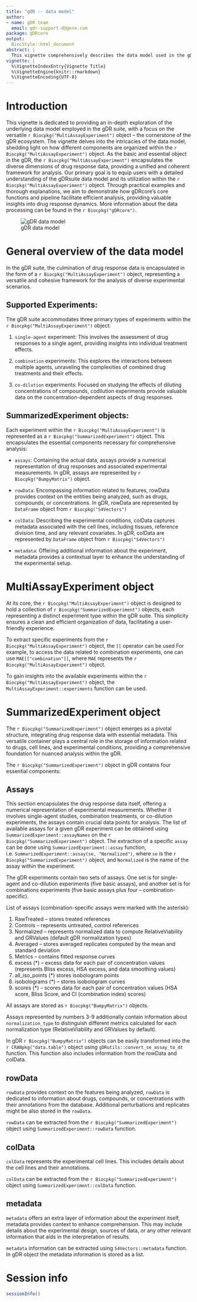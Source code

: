 ```yaml
---
title: "gDR -- data model"
author:
- name: gDR team
  email: gdr-support-d@gene.com 
package: gDRcore
output:
  BiocStyle::html_document
abstract: |
  This vignette comprehensively describes the data model used in the gDRsuite.
vignette: |
  %\VignetteIndexEntry{Vignette Title}
  %\VignetteEngine{knitr::rmarkdown}
  %\VignetteEncoding{UTF-8}
---
```


# Introduction

This vignette is dedicated to providing an in-depth exploration of the underlying data model employed in the gDR suite, with a focus on the versatile `r Biocpkg("MultiAssayExperiment")` object – the cornerstone of the gDR ecosystem. The vignette delves into the intricacies of the data model, shedding light on how different components are organized within the `r Biocpkg("MultiAssayExperiment")` object. As the basic and essential object in the gDR, the `r Biocpkg("MultiAssayExperiment")` encapsulates the diverse dimensions of drug response data, providing a unified and coherent framework for analysis. Our primary goal is to equip users with a detailed understanding of the gDRsuite data model and its utilization within the `r Biocpkg("MultiAssayExperiment")` object. Through practical examples and thorough explanations, we aim to demonstrate how gDRcore's core functions and pipeline facilitate efficient analysis, providing valuable insights into drug response dynamics. More information about the data processing can be found in the `r Biocpkg("gDRcore")`.

![gDR data model](data_model.svg)



# General overview of the data model

In the gDR suite, the culmination of drug response data is encapsulated in the form of a `r Biocpkg("MultiAssayExperiment")` object, representing a versatile and cohesive framework for the analysis of diverse experimental scenarios.

## Supported Experiments:
The gDR suite accommodates three primary types of experiments within the `r Biocpkg("MultiAssayExperiment")` object:

1. `single-agent` experiment: This involves the assessment of drug responses to a single agent, providing insights into individual treatment effects.

2. `combination` experiments: This explores the interactions between multiple agents, unraveling the complexities of combined drug treatments and their effects.

3. `co-dilution` experiments: Focused on studying the effects of diluting concentrations of compounds, codilution experiments provide valuable data on the concentration-dependent aspects of drug responses.

## SummarizedExperiment objects:
Each experiment within the `r Biocpkg("MultiAssayExperiment")` is represented as a `r Biocpkg("SummarizedExperiment")` object. This encapsulates the essential components necessary for comprehensive analysis:

* `assays`: Containing the actual data, assays provide a numerical representation of drug responses and associated experimental measurements. In gDR, assays are represented by `r Biocpkg("BumpyMatrix")` object.

* `rowData`: Encompassing information related to features, rowData provides context on the entities being analyzed, such as drugs, compounds, or concentrations. In gDR, rowData are represented by `DataFrame` object from `r Biocpkg("S4Vectors")`

* `colData`: Describing the experimental conditions, colData captures metadata associated with the cell lines, including tissues, reference division time, and any relevant covariates. In gDR, colData are represented by `DataFrame` object from `r Biocpkg("S4Vectors")`

* `metadata`: Offering additional information about the experiment, metadata provides a contextual layer to enhance the understanding of the experimental setup.


# MultiAssayExperiment object

At its core, the `r Biocpkg("MultiAssayExperiment")` object is designed to hold a collection of `r Biocpkg("SummarizedExperiment")` objects, each representing a distinct experiment type within the gDR suite. This simplicity ensures a clean and efficient organization of data, facilitating a user-friendly experience.

To extract specific experiments from the `r Biocpkg("MultiAssayExperiment")` object, the `[[` operator can be used For example, to access the data related to combination experiments, one can use `MAE[["combination"]]`, where `MAE` represents the `r Biocpkg("MultiAssayExperiment")` object.

To gain insights into the available experiments within the `r Biocpkg("MultiAssayExperiment")` object, the `MultiAssayExperiment::experiments` function can be used.


# SummarizedExperiment object

The `r Biocpkg("SummarizedExperiment")` object emerges as a pivotal structure, integrating drug response data with essential metadata. This versatile container plays a central role in the storage of information related to drugs, cell lines, and experimental conditions, providing a comprehensive foundation for nuanced analysis within the gDR.

The `r Biocpkg("SummarizedExperiment")` object in gDR contains four essential components:

## Assays

This section encapsulates the drug response data itself, offering a numerical representation of experimental measurements. Whether it involves single-agent studies, combination treatments, or co-dilution experiments, the assays contain crucial data points for analysis. The list of available assays for a given gDR experiment can be obtained using `SummarizedExperiment::assayNames` on the `r Biocpkg("SummarizedExperiment")` object. The extraction of a specific `assay` can be done using `SummarizedExperiment::assay` function, i.e. `SummarizedExperiment::assay(se, "Normalized")`, where `se` is the `r Biocpkg("SummarizedExperiment")` object, and `Normalized` is the name of the assay within the experiment.

The gDR experiments contain two sets of assays. One set is for single-agent and co-dilution experiments (five basic assays), and another set is for combinations experiments (five basic assays plus four -- combination-specific).

List of assays (combination-specific assays were marked with the asterisk):

1. RawTreated -- stores treated references
2. Controls -- represents untreated, control references
3. Normalized -- represents normalized data to compute RelativeViability and GRValues (default gDR normalization types)
4. Averaged -- stores averaged replicates computed by the mean and standard deviation
5. Metrics -- contains fitted response curves
6. excess (*) -- excess data for each pair of concentration values (represents Bliss excess, HSA excess, and data smoothing values)
7. all_iso_points (*) stores isobologram points
8. isobolograms (*) -- stores isobologram curves
9. scores (*) -- scores data for each pair of concentration values (HSA score, Bliss Score, and CI (combination index) scores)

All assays are stored as `r Biocpkg("BumpyMatrix")` objects.

Assays represented by numbers 3-9 additionally contain information about `normalization_type` to distinguish different metrics calculated for each normalization type (RelativeViability and GRValues by default).

In gDR `r Biocpkg("BumpyMatrix")` objects can be easily transformed into the `r CRANpkg("data.table")` object using `gDRutils::convert_se_assay_to_dt` function. This function also includes information from the rowData and colData.


## rowData

`rowData` provides context on the features being analyzed, `rowData` is dedicated to information about drugs, compounds, or concentrations with their annotations from the database. Additional perturbations and replicates might be also stored in the `rowData`.

`rowData` can be extracted from the `r Biocpkg("SummarizedExperiment")` object using `SummarizedExperiment::rowData` function.

## colData

`colData` represents the experimental cell lines. This includes details about the cell lines and their annotations.

`colData` can be extracted from the `r Biocpkg("SummarizedExperiment")` object using `SummarizedExperiment::colData` function.

## metadata

`metadata` offers an extra layer of information about the experiment itself, metadata provides context to enhance comprehension. This may include details about the experimental design, sources of data, or any other relevant information that aids in the interpretation of results.

`metadata` information can be extracted using `S4Vectors::metadata` function. In gDR object the metadata information is stored as a list.




# Session info {.unnumbered}

```r
sessionInfo()
```
